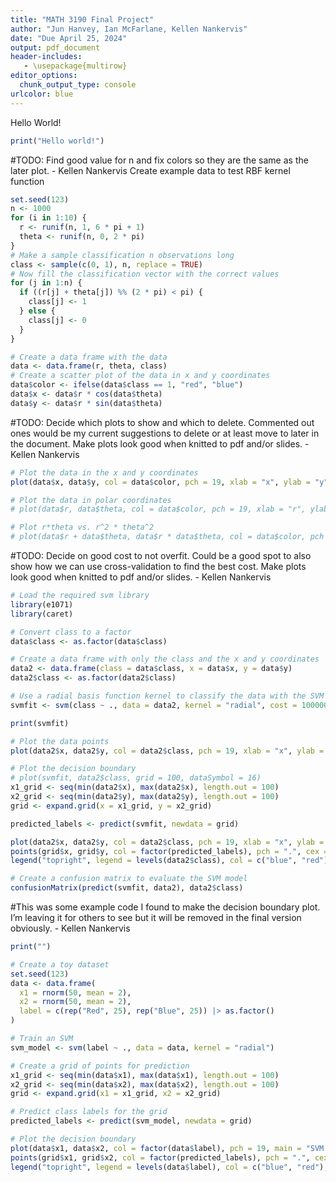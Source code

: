 ```yaml
---
title: "MATH 3190 Final Project"
author: "Jun Hanvey, Ian McFarlane, Kellen Nankervis"
date: "Due April 25, 2024"
output: pdf_document
header-includes:
   - \usepackage{multirow}
editor_options: 
  chunk_output_type: console
urlcolor: blue
---
```


Hello World!

```r
print("Hello world!")
```


#TODO: Find good value for n and fix colors so they are the same as the later plot. - Kellen Nankervis
Create example data to test RBF kernel function
```r
set.seed(123)
n <- 1000
for (i in 1:10) {
  r <- runif(n, 1, 6 * pi + 1)
  theta <- runif(n, 0, 2 * pi)
}
# Make a sample classification n observations long
class <- sample(c(0, 1), n, replace = TRUE)
# Now fill the classification vector with the correct values
for (j in 1:n) {
  if ((r[j] + theta[j]) %% (2 * pi) < pi) {
    class[j] <- 1
  } else {
    class[j] <- 0
  }
}

# Create a data frame with the data
data <- data.frame(r, theta, class)
# Create a scatter plot of the data in x and y coordinates
data$color <- ifelse(data$class == 1, "red", "blue")
data$x <- data$r * cos(data$theta)
data$y <- data$r * sin(data$theta)
```


#TODO: Decide which plots to show and which to delete. Commented out ones would be my current suggestions to delete or at least move to later in the document. Make plots look good when knitted to pdf and/or slides. - Kellen Nankervis
```r
# Plot the data in the x and y coordinates
plot(data$x, data$y, col = data$color, pch = 19, xlab = "x", ylab = "y")

# Plot the data in polar coordinates
# plot(data$r, data$theta, col = data$color, pch = 19, xlab = "r", ylab = "theta")

# Plot r*theta vs. r^2 * theta^2
# plot(data$r + data$theta, data$r * data$theta, col = data$color, pch = 19, xlab = "r*theta", ylab = "r^2 * theta^2")
```


#TODO: Decide on good cost to not overfit. Could be a good spot to also show how we can use cross-validation to find the best cost. Make plots look good when knitted to pdf and/or slides. - Kellen Nankervis
```r
# Load the required svm library
library(e1071)
library(caret)

# Convert class to a factor
data$class <- as.factor(data$class)

# Create a data frame with only the class and the x and y coordinates
data2 <- data.frame(class = data$class, x = data$x, y = data$y)
data2$class <- as.factor(data2$class)

# Use a radial basis function kernel to classify the data with the SVM function
svmfit <- svm(class ~ ., data = data2, kernel = "radial", cost = 100000, gamma = 1)

print(svmfit)

# Plot the data points
plot(data2$x, data2$y, col = data2$class, pch = 19, xlab = "x", ylab = "y")

# Plot the decision boundary
# plot(svmfit, data2$class, grid = 100, dataSymbol = 16)
x1_grid <- seq(min(data2$x), max(data2$x), length.out = 100)
x2_grid <- seq(min(data2$y), max(data2$y), length.out = 100)
grid <- expand.grid(x = x1_grid, y = x2_grid)

predicted_labels <- predict(svmfit, newdata = grid)

plot(data2$x, data2$y, col = data2$class, pch = 19, xlab = "x", ylab = "y")
points(grid$x, grid$y, col = factor(predicted_labels), pch = ".", cex = 2.5)
legend("topright", legend = levels(data2$class), col = c("blue", "red"), pch = 19)

# Create a confusion matrix to evaluate the SVM model
confusionMatrix(predict(svmfit, data2), data2$class)
```


#This was some example code I found to make the decision boundary plot. I'm leaving it for others to see but it will be removed in the final version obviously. - Kellen Nankervis
```r
print("")

# Create a toy dataset
set.seed(123)
data <- data.frame(
  x1 = rnorm(50, mean = 2),
  x2 = rnorm(50, mean = 2),
  label = c(rep("Red", 25), rep("Blue", 25)) |> as.factor()
)

# Train an SVM
svm_model <- svm(label ~ ., data = data, kernel = "radial")

# Create a grid of points for prediction
x1_grid <- seq(min(data$x1), max(data$x1), length.out = 100)
x2_grid <- seq(min(data$x2), max(data$x2), length.out = 100)
grid <- expand.grid(x1 = x1_grid, x2 = x2_grid)

# Predict class labels for the grid
predicted_labels <- predict(svm_model, newdata = grid)

# Plot the decision boundary
plot(data$x1, data$x2, col = factor(data$label), pch = 19, main = "SVM Decision Boundary")
points(grid$x1, grid$x2, col = factor(predicted_labels), pch = ".", cex = 2.5)
legend("topright", legend = levels(data$label), col = c("blue", "red"), pch = 19)
```
